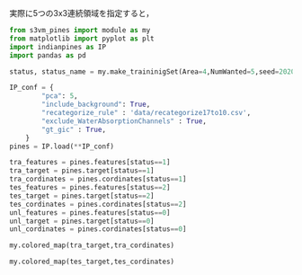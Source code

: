 
実際に5つの3x3連続領域を指定すると，

```python
from s3vm_pines import module as my
from matplotlib import pyplot as plt
import indianpines as IP
import pandas as pd
```

```python
status, status_name = my.make_traininigSet(Area=4,NumWanted=5,seed=20200810)

IP_conf = {
        "pca": 5,
        "include_background": True,
        "recategorize_rule" : 'data/recategorize17to10.csv',
        "exclude_WaterAbsorptionChannels" : True,
        "gt_gic" : True,
    }
pines = IP.load(**IP_conf)
```

```python

tra_features = pines.features[status==1]
tra_target = pines.target[status==1]
tra_cordinates = pines.cordinates[status==1]
tes_features = pines.features[status==2]
tes_target = pines.target[status==2]
tes_cordinates = pines.cordinates[status==2]
unl_features = pines.features[status==0]
unl_target = pines.target[status==0]
unl_cordinates = pines.cordinates[status==0]
```

```python
my.colored_map(tra_target,tra_cordinates)
```

```python
my.colored_map(tes_target,tes_cordinates)
```

